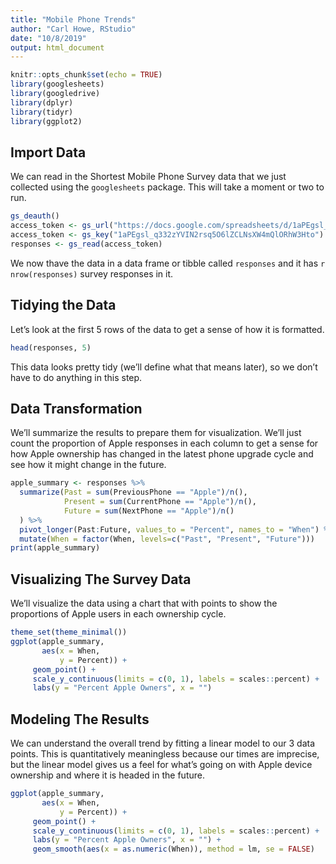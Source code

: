 ```yaml
---
title: "Mobile Phone Trends"
author: "Carl Howe, RStudio"
date: "10/8/2019"
output: html_document
---
```


```r
knitr::opts_chunk$set(echo = TRUE)
library(googlesheets)
library(googledrive)
library(dplyr)
library(tidyr)
library(ggplot2)
```

## Import Data 

We can read in the Shortest Mobile Phone Survey data that we just collected using the `googlesheets` package. This will take a moment or two to run.

```r

gs_deauth()
access_token <- gs_url("https://docs.google.com/spreadsheets/d/1aPEgsl_q332zYVIN2rsq5O6lZCLNsXW4mQlORhW3Hto/")
access_token <- gs_key("1aPEgsl_q332zYVIN2rsq5O6lZCLNsXW4mQlORhW3Hto")
responses <- gs_read(access_token)
```

We now thave the data in a data frame or tibble called `responses` and it has `r nrow(responses)` survey responses in it.

## Tidying the Data

Let's look at the first 5 rows of the data to get a sense of how it is formatted.

```r
head(responses, 5)
```

This data looks pretty tidy (we'll define what that means later), so we don't have to do anything in this step.

## Data Transformation

We'll summarize the results to prepare them for visualization. We'll just count the proportion of Apple responses in each column to get a sense for how Apple ownership has changed in the latest phone upgrade cycle and see how it might change in the future.

```r
apple_summary <- responses %>% 
  summarize(Past = sum(PreviousPhone == "Apple")/n(),
            Present = sum(CurrentPhone == "Apple")/n(),
            Future = sum(NextPhone == "Apple")/n()
  ) %>% 
  pivot_longer(Past:Future, values_to = "Percent", names_to = "When") %>% 
  mutate(When = factor(When, levels=c("Past", "Present", "Future")))
print(apple_summary)

```

## Visualizing The Survey Data

We'll visualize the data using a chart that with points to show the proportions of Apple users in each ownership cycle.

```r
theme_set(theme_minimal())
ggplot(apple_summary, 
       aes(x = When,
           y = Percent)) +
     geom_point() +
     scale_y_continuous(limits = c(0, 1), labels = scales::percent) +
     labs(y = "Percent Apple Owners", x = "")
```

## Modeling The Results

We can understand the overall trend by fitting a linear model to our 3 data points. This is quantitatively meaningless because our times are imprecise, but the linear model gives us a feel for what's going on with Apple device ownership and where it is headed in the future.

```r
ggplot(apple_summary, 
       aes(x = When,
           y = Percent)) +
     geom_point() +
     scale_y_continuous(limits = c(0, 1), labels = scales::percent) +
     labs(y = "Percent Apple Owners", x = "") +
     geom_smooth(aes(x = as.numeric(When)), method = lm, se = FALSE)
```

